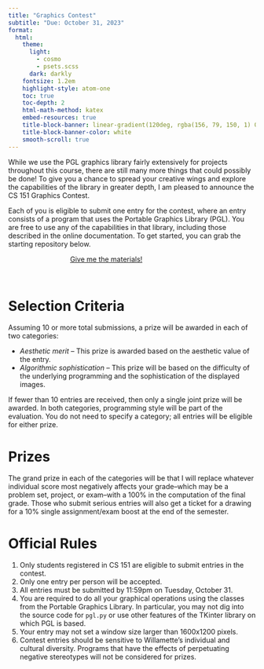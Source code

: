 ```yaml
---
title: "Graphics Contest"
subtitle: "Due: October 31, 2023"
format:
  html:
    theme:
      light: 
        - cosmo
        - psets.scss
      dark: darkly
    fontsize: 1.2em
    highlight-style: atom-one
    toc: true
    toc-depth: 2
    html-math-method: katex
    embed-resources: true
    title-block-banner: linear-gradient(120deg, rgba(156, 79, 150, 1) 0%, rgba(255, 99, 85, 1) 20%, rgba(251,169,73,1) 40%, rgba(250, 228, 66, 1) 60%, rgba(139,212,72,1) 80%, rgba(42, 168, 242, 1) 100%)
    title-block-banner-color: white
    smooth-scroll: true
---
```


While we use the PGL graphics library fairly extensively for projects throughout this course, there are still many more things that could possibly be done! To give you a chance to spread your creative wings and explore the capabilities of the library in greater depth, I am pleased to announce the CS 151 Graphics Contest.

Each of you is eligible to submit one entry for the contest, where an entry consists of a program that uses the Portable Graphics Library (PGL). You are free to use any of the capabilities in that library, including those described in the online documentation. To get started, you can grab the starting repository below.

```{=html}
<a href='https://classroom.github.com/a/uJdT7Je9' target="_blank" class="btn btn-info" style='margin:auto; display: block; width:50%;'>Give me the materials!</a>
```
<br>

# Selection Criteria
Assuming 10 or more total submissions, a prize will be awarded in each of two categories:

- _Aesthetic merit_ -- This prize is awarded based on the aesthetic value of the entry.
- _Algorithmic sophistication_ -- This prize will be based on the difficulty of the underlying programming and the sophistication of the displayed images.

If fewer than 10 entries are received, then only a single joint prize will be awarded. In both categories, programming style will be part of the evaluation. You do not need to specify a category; all entries will be eligible for either prize.

# Prizes
The grand prize in each of the categories will be that I will replace whatever individual score most negatively affects your grade--which may be a problem set, project, or exam--with a 100% in the computation of the final grade. Those who submit serious entries will also get a ticket for a drawing for a 10% single assignment/exam boost at the end of the semester.

# Official Rules

#. Only students registered in CS 151 are eligible to submit entries in the contest.
#. Only one entry per person will be accepted.
#. All entries must be submitted by 11:59pm on Tuesday, October 31.
#. You are required to do all your graphical operations using the classes from the Portable Graphics Library. In particular, you may not dig into the source code for `pgl.py` or use other features of the TKinter library on which PGL is based.
#. Your entry may not set a window size larger than 1600x1200 pixels.
#. Contest entries should be sensitive to Willamette's individual and cultural diversity. Programs that have the effects of perpetuating negative stereotypes will not be considered for prizes.
